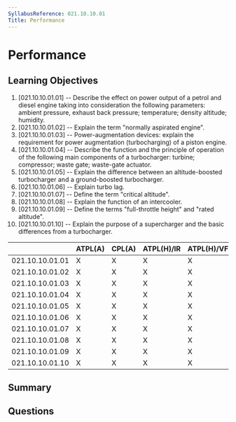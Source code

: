 ```yaml
---
SyllabusReference: 021.10.10.01
Title: Performance
---
```


# Performance

## Learning Objectives

1. [021.10.10.01.01] -- Describe the effect on power output of a petrol and
   diesel engine taking into consideration the following parameters: ambient
   pressure, exhaust back pressure; temperature; density altitude; humidity.
2. [021.10.10.01.02] -- Explain the term "normally aspirated engine".
3. [021.10.10.01.03] -- Power-augmentation devices: explain the requirement for
   power augmentation (turbocharging) of a piston engine.
4. [021.10.10.01.04] -- Describe the function and the principle of operation of
   the following main components of a turbocharger: turbine; compressor; waste
   gate; waste-gate actuator.
5. [021.10.10.01.05] -- Explain the difference between an altitude-boosted
   turbocharger and a ground-boosted turbocharger.
6. [021.10.10.01.06] -- Explain turbo lag.
7. [021.10.10.01.07] -- Define the term "critical altitude".
8. [021.10.10.01.08] -- Explain the function of an intercooler.
9. [021.10.10.01.09] -- Define the terms "full-throttle height" and "rated
   altitude".
10. [021.10.10.01.10] -- Explain the purpose of a supercharger and the basic
    differences from a turbocharger.

|                 | ATPL(A) | CPL(A) | ATPL(H)/IR | ATPL(H)/VFR | CPL(H) | IR  | CBIR(A) |
| --------------- | ------- | ------ | ---------- | ----------- | ------ | --- | ------- |
| 021.10.10.01.01 | X       | X      | X          | X           | X      |     |         |
| 021.10.10.01.02 | X       | X      | X          | X           | X      |     |         |
| 021.10.10.01.03 | X       | X      | X          | X           | X      |     |         |
| 021.10.10.01.04 | X       | X      | X          | X           | X      |     |         |
| 021.10.10.01.05 | X       | X      | X          | X           | X      |     |         |
| 021.10.10.01.06 | X       | X      | X          | X           | X      |     |         |
| 021.10.10.01.07 | X       | X      | X          | X           | X      |     |         |
| 021.10.10.01.08 | X       | X      | X          | X           | X      |     |         |
| 021.10.10.01.09 | X       | X      | X          | X           | X      |     |         |
| 021.10.10.01.10 | X       | X      | X          | X           | X      |     |         |

## Summary

## Questions
